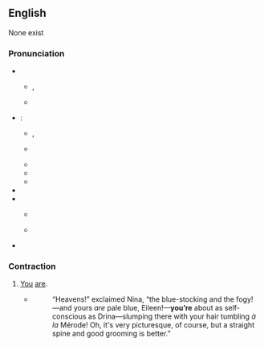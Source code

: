 {{also|youre}}
==English==

None exist

===Pronunciation===
* {{a|UK}}
** {{a|stressed}} {{enPR|yo͝o(r)|yô(r)}}, {{IPA|en|/jʊə(ɹ)/|/jɔː(ɹ)/}}
** {{a|unstressed}} {{IPA|en|/jə(ɹ)/}}
* {{a|US}}:
**{{a|stressed}} {{enPR|yo͝or|yôr}}, {{IPA|en|/jʊɹ/|/jɔɹ/}}
** {{a|unstressed}} {{IPA|en|/jɚ/}}
** {{audio|en|En-us-you're.ogg|Audio (US) {{q|stressed, ''/jɔɹ/''}}}}
** {{audio|en|En-us-you're2.ogg|Audio (US) {{q|stressed, ''/jʊɹ/''}}}}
** {{audio|en|en-us-your unstressed.ogg|Audio (US) {{q|unstressed}}}}
* {{rhymes|en|ʊə(r)}}
* {{rhymes|en|ɔː(r)}}
**{{homophones|en|your}} {{q|stressed and unstressed}}
**{{homophones|en|yore}} {{q|stressed only}}
* {{rhymes|en|ɜː(ɹ)}} {{q|unstressed}}

===Contraction===
{{en-cont}}

# [[you|You]] [[are]].
#: {{ux|en|'''You’re''' smarter than I am!}}
#* {{RQ:Chmbrs YngrSt|IX}}
#*: “Heavens!” exclaimed Nina, “the blue-stocking and the fogy! —and yours ''are'' pale blue, Eileen!—'''you’re''' about as self-conscious as Drina—slumping there with your hair tumbling ''à la'' Mérode! Oh, it's very picturesque, of course, but a straight spine and good grooming is better.{{nb...}}”
